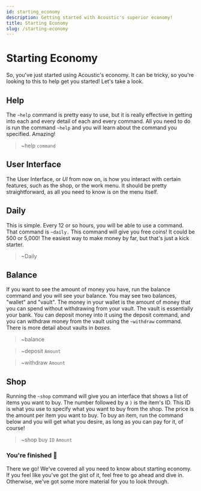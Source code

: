 ```yaml
---
id: starting_economy
description: Getting started with Acoustic's superior economy!
title: Starting Economy
slug: /starting-economy
---
```


# Starting Economy

So, you've just started using Acoustic's economy. It can be tricky, so you're looking to this to help get you started! Let's take a look.

## Help

The `~help` command is pretty easy to use, but it is really effective in getting into each and every detail of each and every command. All you need to do is run the command `~help` and you will learn about the command you specified. Amazing!

> ~help `command`

## User Interface

The User Interface, or _UI_ from now on, is how you interact with certain features, such as the shop, or the work menu. It should be pretty straightforward, as all you need to know is on the menu itself.

## Daily

This is simple. Every 12 or so hours, you will be able to use a command. That command is `~daily.` This command will give you free coins! It could be 500 or 5,000! The easiest way to make money by far, but that's just a kick starter.

> ~Daily

## Balance

If you want to see the amount of money you have, run the balance command and you will see your balance. You may see two balances, "wallet" and "vault". The money in your wallet is the amount of money that you can spend without withdrawing from your vault. The vault is essentially your bank. You can deposit money into it using the deposit command, and you can withdraw money from the vault using the `~withdraw` command. There is more detail about vaults in _bases._

> ~balance

> ~deposit `Amount`

> ~withdraw `Amount`

## Shop

Running the `~shop` command will give you an interface that shows a list of items you want to buy. The number followed by a `)` is the item's ID. This ID is what you use to specify what you want to buy from the shop. The price is the amount per item you want to buy. To buy an item, run the command below and you will get what you desire, as long as you can pay for it, of course!

> ~shop buy `ID` `Amount`

### You're finished 🥳

There we go! We've covered all you need to know about starting economy. If you feel like you've got the gist of it, feel free to go ahead and dive in. Otherwise, we've got some more material for you to look through.
